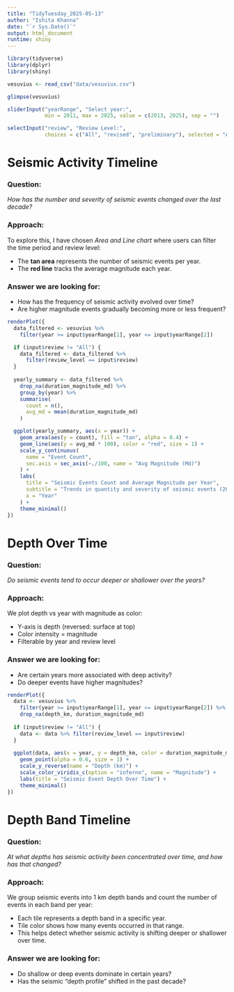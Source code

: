 ```yaml
---
title: "TidyTuesday_2025-05-13"
author: "Ishita Khanna"
date: "`r Sys.Date()`"
output: html_document
runtime: shiny
---
```


```r
library(tidyverse)
library(dplyr)
library(shiny)

vesuvius <- read_csv("data/vesuvius.csv")
```

```r
glimpse(vesuvius)
```

<!-- making an input slider filter as a ui shiny element, range of years -->

```r
sliderInput("yearRange", "Select year:",
            min = 2011, max = 2025, value = c(2013, 2025), sep = "")
```

<!-- making an input select filter as a ui shiny element, their review status -->

```r
selectInput("review", "Review Level:",
            choices = c("All", "revised", "preliminary"), selected = "All")
```

# Seismic Activity Timeline

### Question:
*How has the number and severity of seismic events changed over the last decade?*

### Approach:
To explore this, I have chosen *Area and Line chart* where users can filter the time period and review level:

 - The **tan area** represents the number of seismic events per year.
 - The **red line** tracks the average magnitude each year.
 
### Answer we are looking for:

 - How has the frequency of seismic activity evolved over time?
 - Are higher magnitude events gradually becoming more or less frequent?
 
```r
renderPlot({
  data_filtered <- vesuvius %>%
    filter(year >= input$yearRange[1], year <= input$yearRange[2])

  if (input$review != "All") {
    data_filtered <- data_filtered %>%
      filter(review_level == input$review)
  }
  
  yearly_summary <- data_filtered %>%
    drop_na(duration_magnitude_md) %>%
    group_by(year) %>%
    summarise(
      count = n(),
      avg_md = mean(duration_magnitude_md)
    )

  ggplot(yearly_summary, aes(x = year)) +
    geom_area(aes(y = count), fill = "tan", alpha = 0.4) +
    geom_line(aes(y = avg_md * 100), color = "red", size = 1) +
    scale_y_continuous(
      name = "Event Count",
      sec.axis = sec_axis(~./100, name = "Avg Magnitude (Md)")
    ) +
    labs(
      title = "Seismic Events Count and Average Magnitude per Year",
      subtitle = "Trends in quantity and severity of seismic events (2011–2025)",
      x = "Year"
    ) +
    theme_minimal()
})
```

# Depth Over Time

### Question:
*Do seismic events tend to occur deeper or shallower over the years?*

### Approach:
We plot depth vs year with magnitude as color:

 - Y-axis is depth (reversed: surface at top)
 - Color intensity = magnitude
 - Filterable by year and review level
 
### Answer we are looking for:
 
 - Are certain years more associated with deep activity?
 - Do deeper events have higher magnitudes?
 
```r
renderPlot({
  data <- vesuvius %>%
    filter(year >= input$yearRange[1], year <= input$yearRange[2]) %>%
    drop_na(depth_km, duration_magnitude_md)
  
  if (input$review != "All") {
    data <- data %>% filter(review_level == input$review)
  }
  
  ggplot(data, aes(x = year, y = depth_km, color = duration_magnitude_md)) +
    geom_point(alpha = 0.6, size = 1) +
    scale_y_reverse(name = "Depth (km)") +
    scale_color_viridis_c(option = "inferno", name = "Magnitude") +
    labs(title = "Seismic Event Depth Over Time") +
    theme_minimal()
})
```

# Depth Band Timeline

### Question:
*At what depths has seismic activity been concentrated over time, and how has that changed?*

### Approach:
We group seismic events into 1 km depth bands and count the number of events in each band per year:

 - Each tile represents a depth band in a specific year.
 - Tile color shows how many events occurred in that range.
 - This helps detect whether seismic activity is shifting deeper or shallower over time.

### Answer we are looking for:

 - Do shallow or deep events dominate in certain years?
 - Has the seismic “depth profile” shifted in the past decade?